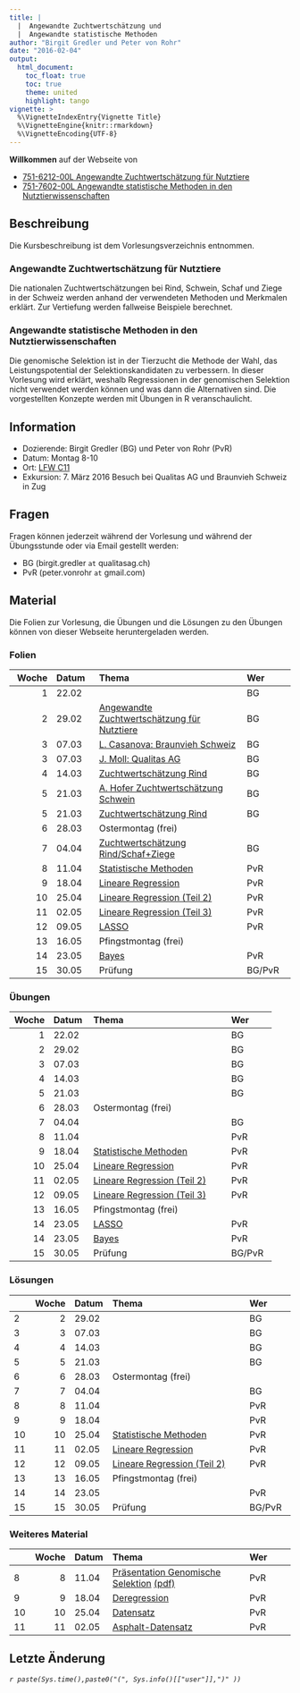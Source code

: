 ```yaml
---
title: |
  |  Angewandte Zuchtwertschätzung und 
  |  Angewandte statistische Methoden
author: "Birgit Gredler und Peter von Rohr"
date: "2016-02-04"
output: 
  html_document:
    toc_float: true
    toc: true
    theme: united
    highlight: tango
vignette: >
  %\VignetteIndexEntry{Vignette Title}
  %\VignetteEngine{knitr::rmarkdown}
  %\VignetteEncoding{UTF-8}
---
```


__Willkommen__ auf der Webseite von

- [751-6212-00L Angewandte Zuchtwertschätzung für Nutztiere](https://www.lehrbetrieb.ethz.ch/edoz/kommLerneinheitPre.do?i=0)
- [751-7602-00L	Angewandte statistische Methoden in den Nutztierwissenschaften](https://www.lehrbetrieb.ethz.ch/edoz/kommLehrveranstaltungPre.do?i=1&j=0)

## Beschreibung
Die Kursbeschreibung ist dem Vorlesungsverzeichnis entnommen.

### Angewandte Zuchtwertschätzung für Nutztiere
Die nationalen Zuchtwertschätzungen bei Rind, Schwein, Schaf und Ziege in der Schweiz werden anhand der verwendeten Methoden und Merkmalen erklärt. Zur Vertiefung werden fallweise Beispiele berechnet.

### Angewandte statistische Methoden in den Nutztierwissenschaften
Die genomische Selektion ist in der Tierzucht die Methode der Wahl, das Leistungspotential der Selektionskandidaten zu verbessern. In dieser Vorlesung wird erklärt, weshalb Regressionen in der genomischen Selektion nicht verwendet werden können und was dann die Alternativen sind. Die vorgestellten Konzepte werden mit Übungen in R veranschaulicht.

## Information
- Dozierende: Birgit Gredler (BG) und Peter von Rohr (PvR)
- Datum: Montag 8-10
- Ort: [LFW C11](http://www.mapsearch.ethz.ch/map/map.do?gebaeudeMap=LFW&lang=en)
- Exkursion: 7. März 2016 Besuch bei Qualitas AG und Braunvieh Schweiz in Zug

## Fragen
Fragen können jederzeit während der Vorlesung und während der Übungsstunde oder via Email gestellt werden: 

- BG (birgit.gredler `at` qualitasag.ch)
- PvR (peter.vonrohr `at` gmail.com)

## Material
Die Folien zur Vorlesung, die Übungen und die Lösungen zu den Übungen können von dieser Webseite heruntergeladen werden. 


### Folien

| Woche|Datum |Thema                |Wer    |
|-----:|:-----|:--------------------|:------|
|     1|22.02 |                     |BG     |
|     2|29.02 | [Angewandte Zuchtwertschätzung für Nutztiere](http://charlotte-ngs.github.io/GELASM/w2/Slides_20160222_Upload.pdf)                    |BG     |
|     3|07.03 |[L. Casanova: Braunvieh Schweiz](http://charlotte-ngs.github.io/GELASM/w3/Vortrag_BraunviehSchweizETHZ_StudentenMärz2016.pdf)                     |BG     |
|     3|07.03 |[J. Moll: Qualitas AG](http://charlotte-ngs.github.io/GELASM/w3/ETHZ_20160307.pptx.pdf)                     |BG     |
|     4|14.03 |[Zuchtwertschätzung Rind](http://charlotte-ngs.github.io/GELASM/w4/Slides_20160314.pptx.pdf)                     |BG     |
|     5|21.03 |[A. Hofer Zuchtwertschätzung Schwein](http://charlotte-ngs.github.io/GELASM/w5/ZuchtwertschätzungVorlesungETHZürich.pdf)                     |BG     |
|     5|21.03 |[Zuchtwertschätzung Rind](http://charlotte-ngs.github.io/GELASM/w5/Slides_20160321.pdf)                     |BG     |
|     6|28.03 |Ostermontag (frei)   |       |
|     7|04.04 |[Zuchtwertschätzung Rind/Schaf+Ziege](http://charlotte-ngs.github.io/GELASM/w7/Slides_20160404.pdf)                     |BG     |
|     8|11.04 | [Statistische Methoden](http://charlotte-ngs.github.io/GELASM/w8/asmas_w8_v1.pdf)  |PvR    |
|     9|18.04 | [Lineare Regression](http://charlotte-ngs.github.io/GELASM/w9/asmas_w9_v2.pdf)  |PvR    |
|    10|25.04 | [Lineare Regression (Teil 2)](http://charlotte-ngs.github.io/GELASM/w10/asmas_w10_v3.pdf) |PvR    |
|    11|02.05 | [Lineare Regression (Teil 3)](http://charlotte-ngs.github.io/GELASM/w11/asmas_w11_v4.pdf) |PvR    |
|    12|09.05 | [LASSO](http://charlotte-ngs.github.io/GELASM/w12/asmas_w12_v5.pdf) |PvR    |
|    13|16.05 |Pfingstmontag (frei) |       |
|    14|23.05 | [Bayes](http://charlotte-ngs.github.io/GELASM/w14/asmas_w14_v6.pdf) |PvR    |
|    15|30.05 |Prüfung             |BG/PvR |


### Übungen

| Woche|Datum |Thema                |Wer    |
|-----:|:-----|:--------------------|:------|
|     1|22.02 |                     |BG     |
|     2|29.02 |                     |BG     |
|     3|07.03 |                     |BG     |
|     4|14.03 |                     |BG     |
|     5|21.03 |                     |BG     |
|     6|28.03 |Ostermontag (frei)   |       |
|     7|04.04 |                     |BG     |
|     8|11.04 |                     |PvR    |
|     9|18.04 | [Statistische Methoden](http://charlotte-ngs.github.io/GELASM/w9/asmas_w9_u1.pdf) |PvR    |
|    10|25.04 | [Lineare Regression](http://charlotte-ngs.github.io/GELASM/w10/asmas_w10_u2.pdf)  |PvR    |
|    11|02.05 | [Lineare Regression (Teil 2)](http://charlotte-ngs.github.io/GELASM/w11/asmas_w11_u3.pdf) |PvR    |
|    12|09.05 | [Lineare Regression (Teil 3)](http://charlotte-ngs.github.io/GELASM/w12/asmas_w12_u4.pdf) |PvR    |
|    13|16.05 |Pfingstmontag (frei) |       |
|    14|23.05 | [LASSO](http://charlotte-ngs.github.io/GELASM/w13/asmas_w13_n1.pdf) |PvR    |
|    14|23.05 | [Bayes](http://charlotte-ngs.github.io/GELASM/w13/asmas_w13_n2.pdf) |PvR    |
|    15|30.05 |Prüfung             |BG/PvR |


### Lösungen

|   | Woche|Datum |Thema                |Wer    |
|:--|-----:|:-----|:--------------------|:------|
|2  |     2|29.02 |                     |BG     |
|3  |     3|07.03 |                     |BG     |
|4  |     4|14.03 |                     |BG     |
|5  |     5|21.03 |                     |BG     |
|6  |     6|28.03 |Ostermontag (frei)   |       |
|7  |     7|04.04 |                     |BG     |
|8  |     8|11.04 |                     |PvR    |
|9  |     9|18.04 |                     |PvR    |
|10 |    10|25.04 | [Statistische Methoden](http://charlotte-ngs.github.io/GELASM/w9/asmas_w9_l1.pdf) |PvR    |
|11 |    11|02.05 | [Lineare Regression](http://charlotte-ngs.github.io/GELASM/w10/asmas_w10_l2.pdf) |PvR    |
|12 |    12|09.05 | [Lineare Regression (Teil 2)](http://charlotte-ngs.github.io/GELASM/w11/asmas_w11_l3.pdf)  |PvR    |
|13 |    13|16.05 |Pfingstmontag (frei) |       |
|14 |    14|23.05 |                     |PvR    |
|15 |    15|30.05 |Prüfung             |BG/PvR |


### Weiteres Material

|   | Woche|Datum |Thema                |Wer    |
|:--|-----:|:-----|:--------------------|:------|
|8  |     8|11.04 |[Präsentation Genomische Selektion](http://www.holstein.ch/medias/pdf/actualite/ad_2016_conf__rence_jacques_chesnais_-_d.ppt)  [(pdf)](http://charlotte-ngs.github.io/GELASM/w8/ad_2016_conf__rence_jacques_chesnais_-_d.pdf) |PvR    |
|9  |     9|18.04 |[Deregression](http://charlotte-ngs.github.io/GELASM/w9/DeRegressEbvSummaryGTF2009.pdf) |PvR    |
|10 |    10|25.04 |[Datensatz](http://charlotte-ngs.github.io/GELASM/w10/geno_sel_step1.csv) |PvR    |
|11 |    11|02.05 |[Asphalt-Datensatz](http://charlotte-ngs.github.io/GELASM/w11/asphalt.dat) |PvR    |

      
## Letzte Änderung
_`r paste(Sys.time(),paste0("(", Sys.info()[["user"]],")" ))`_

